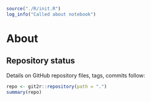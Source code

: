 
```r
source("./R/init.R")
log_info("Called about notebook")
```

# About {.unnumbered}

## Repository status {.unnumbered}

Details on GitHub repository files, tags, commits follow:

```r
repo <- git2r::repository(path = ".")
summary(repo)
```






